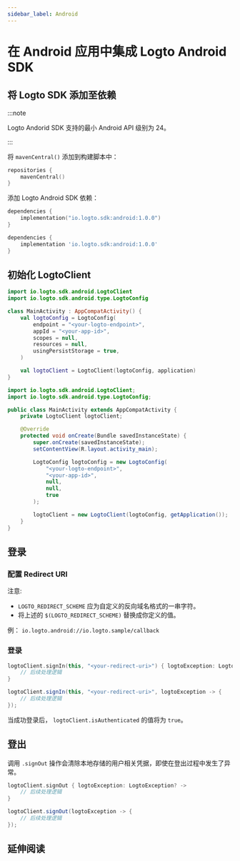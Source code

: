 ```yaml
---
sidebar_label: Android
---
```



# 在 Android 应用中集成 Logto Android SDK

<AppNote type="原生应用" />

## 将 Logto SDK 添加至依赖

:::note

  <p>
    Logto Andorid SDK 支持的最小 Android API 级别为 24。
  </p>

:::

将 `mavenCentral()` 添加到构建脚本中：

```kotlin
repositories {
    mavenCentral()
}
```

添加 Logto Android SDK 依赖：

<Tabs>

<TabItem value="kotlin" label="Kotlin">

```kotlin
dependencies {
    implementation("io.logto.sdk:android:1.0.0")
}
```

</TabItem>

<TabItem value="groovy" label="Groovy">

```groovy
dependencies {
    implementation 'io.logto.sdk:android:1.0.0'
}
```

</TabItem>

</Tabs>

## 初始化 LogtoClient

<Tabs>

<TabItem value="kotlin" label="Kotlin">

```kotlin
import io.logto.sdk.android.LogtoClient
import io.logto.sdk.android.type.LogtoConfig

class MainActivity : AppCompatActivity() {
    val logtoConfig = LogtoConfig(
        endpoint = "<your-logto-endpoint>",
        appId = "<your-app-id>",
        scopes = null,
        resources = null,
        usingPersistStorage = true,
    )

    val logtoClient = LogtoClient(logtoConfig, application)
}
```

</TabItem>

<TabItem value="java" label="Java">

```java
import io.logto.sdk.android.LogtoClient;
import io.logto.sdk.android.type.LogtoConfig;

public class MainActivity extends AppCompatActivity {
    private LogtoClient logtoClient;

    @Override
    protected void onCreate(Bundle savedInstanceState) {
        super.onCreate(savedInstanceState);
        setContentView(R.layout.activity_main);

        LogtoConfig logtoConfig = new LogtoConfig(
            "<your-logto-endpoint>",
            "<your-app-id>",
            null,
            null,
            true
        );

        logtoClient = new LogtoClient(logtoConfig, getApplication());
    }
}
```

</TabItem>

</Tabs>

## 登录

### 配置 Redirect URI

<ConfigureRedirectUri figureSrc={redirectUriFigure} redirectUri="$(LOGTO_REDIRECT_SCHEME)://$(YOUR_APP_PACKAGE)/callback" />

注意:

- `LOGTO_REDIRECT_SCHEME` 应为自定义的反向域名格式的一串字符。
- 将上述的 `$(LOGTO_REDIRECT_SCHEME)` 替换成你定义的值。

例： `io.logto.android://io.logto.sample/callback`

### 登录

<SignInNote calling=".signIn(context, redirectUri, completion)" />

<Tabs>

<TabItem value="kotlin" label="Kotlin">

```kotlin
logtoClient.signIn(this, "<your-redirect-uri>") { logtoException: LogtoException? ->
    // 后续处理逻辑
}
```

</TabItem>

<TabItem value="java" label="Java">

```java
logtoClient.signIn(this, "<your-redirect-uri>", logtoException -> {
    // 后续处理逻辑
});
```

</TabItem>

</Tabs>

当成功登录后， `logtoClient.isAuthenticated` 的值将为 `true`。

## 登出

调用 `.signOut` 操作会清除本地存储的用户相关凭据，即使在登出过程中发生了异常。

<Tabs>

<TabItem value="kotlin" label="Kotlin">

```kotlin
logtoClient.signOut { logtoException: LogtoException? ->
    // 后续处理逻辑
}
```

</TabItem>

<TabItem value="java" label="Java">

```java
logtoClient.signOut(logtoException -> {
    // 后续处理逻辑
});
```

</TabItem>

</Tabs>

## 延伸阅读

<FurtherReadings />
